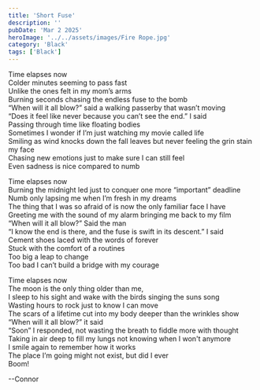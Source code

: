 ```yaml
---
title: 'Short Fuse'
description: ''
pubDate: 'Mar 2 2025'
heroImage: '../../assets/images/Fire Rope.jpg'
category: 'Black'
tags: ['Black']
---
```


Time elapses now  
Colder minutes seeming to pass fast  
Unlike the ones felt in my mom’s arms  
Burning seconds chasing the endless fuse to the bomb  
“When will it all blow?” said a walking passerby that wasn’t moving  
“Does it feel like never because you can’t see the end.” I said  
Passing through time like floating bodies  
Sometimes I wonder if I’m just watching my movie called life  
Smiling as wind knocks down the fall leaves but never feeling the grin stain my face  
Chasing new emotions just to make sure I can still feel  
Even sadness is nice compared to numb

Time elapses now  
Burning the midnight led just to conquer one more “important” deadline  
Numb only lapsing me when I’m fresh in my dreams  
The thing that I was so afraid of is now the only familiar face I have  
Greeting me with the sound of my alarm bringing me back to my film  
“When will it all blow?” Said the man  
“I know the end is there, and the fuse is swift in its descent.” I said  
Cement shoes laced with the words of forever  
Stuck with the comfort of a routines  
Too big a leap to change  
Too bad I can’t build a bridge with my courage

Time elapses now  
The moon is the only thing older than me,  
I sleep to his sight and wake with the birds singing the suns song  
Wasting hours to rock just to know I can move  
The scars of a lifetime cut into my body deeper than the wrinkles show  
“When will it all blow?” it said  
“Soon” I responded, not wasting the breath to fiddle more with thought  
Taking in air deep to fill my lungs not knowing when I won't anymore  
I smile again to remember how it works  
The place I’m going might not exist, but did I ever  
Boom!

--Connor
